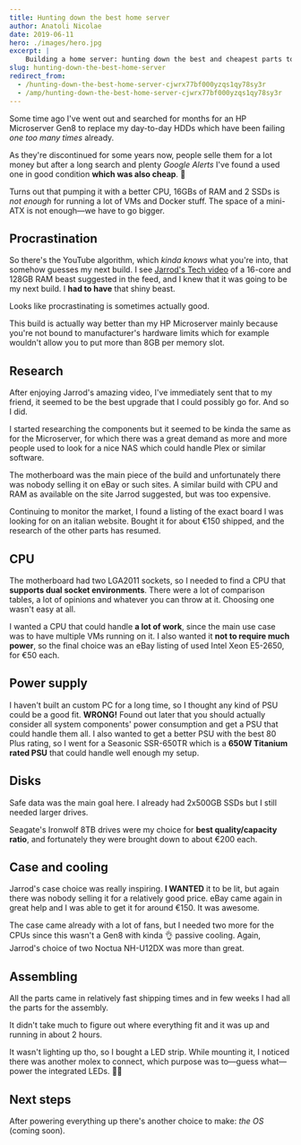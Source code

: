 ```yaml
---
title: Hunting down the best home server
author: Anatoli Nicolae
date: 2019-06-11
hero: ./images/hero.jpg
excerpt: |
    Building a home server: hunting down the best and cheapest parts to build a solid NAS/Homelab from scratch.
slug: hunting-down-the-best-home-server
redirect_from:
  - /hunting-down-the-best-home-server-cjwrx77bf000yzqs1qy78sy3r
  - /amp/hunting-down-the-best-home-server-cjwrx77bf000yzqs1qy78sy3r
---
```


Some time ago I've went out and searched for months for an HP Microserver Gen8 to replace my day-to-day HDDs which have been failing *one too many times* already.

As they're discontinued for some years now, people selle them for a lot money but after a long search and plenty *Google Alerts* I've found a used one in good condition **which was also cheap**. 🙌

Turns out that pumping it with a better CPU, 16GBs of RAM and 2 SSDs is *not enough* for running a lot of VMs and Docker stuff. The space of a mini-ATX is not enough—we have to go bigger.

Procrastination
--
So there's the YouTube algorithm, which *kinda knows* what you're into, that somehow guesses my next build. I see [Jarrod's Tech video](https://youtu.be/eCt0JQ9sTd0) of a 16-core and 128GB RAM beast suggested in the feed, and I knew that it was going to be my next build. I **had to have** that shiny beast.

<YouTube videoId="eCt0JQ9sTd0" />


<YouTube videoId="4fHw4GeW3EU" />

Looks like procrastinating is sometimes actually good.

This build is actually way better than my HP Microserver mainly because you're not bound to manufacturer's hardware limits which for example wouldn't allow you to put more than 8GB per memory slot.

Research
--
After enjoying Jarrod's amazing video, I've immediately sent that to my friend, it seemed to be the best upgrade that I could possibly go for. And so I did.

I started researching the components but it seemed to be kinda the same as for the Microserver, for which there was a great demand as more and more people used to look for a nice NAS which could handle Plex or similar software.

The motherboard was the main piece of the build and unfortunately there was nobody selling it on eBay or such sites. A similar build with CPU and RAM as available on the site Jarrod suggested, but was too expensive.

Continuing to monitor the market, I found a listing of the exact board I was looking for on an italian website. Bought it for about €150 shipped, and the research of the other parts has resumed.

CPU
---
The motherboard had two LGA2011 sockets, so I needed to find a CPU that **supports dual socket environments**. There were a lot of comparison tables, a lot of opinions and whatever you can throw at it. Choosing one wasn't easy at all.

I wanted a CPU that could handle **a lot of work**, since the main use case was to have multiple VMs running on it. I also wanted it **not to require much power**, so the final choice was an eBay listing of used Intel Xeon E5-2650, for €50 each.

Power supply
---
I haven't built an custom PC for a long time, so I thought any kind of PSU could be a good fit. **WRONG!** Found out later that you should actually consider all system components' power consumption and get a PSU that could handle them all. I also wanted to get a better PSU with the best 80 Plus rating, so I went for a Seasonic SSR-650TR which is a **650W Titanium rated PSU** that could handle well enough my setup.

Disks
---
Safe data was the main goal here. I already had 2x500GB SSDs but I still needed larger drives.

Seagate's Ironwolf 8TB drives were my choice for **best quality/capacity ratio**, and fortunately they were brought down to about €200 each.

Case and cooling
---
Jarrod's case choice was really inspiring. **I WANTED** it to be lit, but again there was nobody selling it for a relatively good price. eBay came again in great help and I was able to get it for around €150. It was awesome.

The case came already with a lot of fans, but I needed two more for the CPUs since this wasn't a Gen8 with kinda 👌 passive cooling. Again, Jarrod's choice of two Noctua NH-U12DX was more than great.

Assembling
---
All the parts came in relatively fast shipping times and in few weeks I had all the parts for the assembly.

It didn't take much to figure out where everything fit and it was up and running in about 2 hours.

It wasn't lighting up tho, so I bought a LED strip. While mounting it, I noticed there was another molex to connect, which purpose was to—guess what—power the integrated LEDs. 🤦‍♂️

Next steps
--
After powering everything up there's another choice to make: *the OS* (coming soon).
